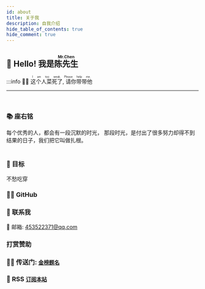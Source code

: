 ```yaml
---
id: about
title: 关于我
description: 自我介绍
hide_table_of_contents: true
hide_comment: true
---
```



## 👋 Hello! 我是<ruby>陈先生<rt>Mr.Chen</rt></ruby>

:::info 👨‍💻 <ruby>这个人菜死了<rt>I am too weak.</rt>, 请你带带他<rt>Please help me.</rt></ruby>

<hr />
<br />

### 📚 座右铭

 <Translate>
            每个优秀的人，都会有一段沉默的时光，
          </Translate>
          <Translate>
            那段时光，是付出了很多努力却得不到结果的日子，我们把它叫做扎根。
          </Translate>
<br /><br />

### 🔭 目标

不愁吃穿

### 👨‍💻 GitHub

<div style={{display: 'flex', 'flex-wrap': 'wrap'}}>
  <ThemedImage
    sources={{
      light: useBaseUrl(
        'http://github-profile-summary-cards.vercel.app/api/cards/repos-per-language?username=ysicing&theme=vue',
      ),
      dark: useBaseUrl(
        'http://github-profile-summary-cards.vercel.app/api/cards/repos-per-language?username=ysicing&theme=dracula',
      ),
    }}
  />
  <ThemedImage
    sources={{
      light: useBaseUrl(
        'http://github-profile-summary-cards.vercel.app/api/cards/stats?username=EternalCK&theme=vue',
      ),
      dark: useBaseUrl(
        'http://github-profile-summary-cards.vercel.app/api/cards/stats?username=EternalCK&theme=dracula',
      ),
    }}
  />
  <ThemedImage
    sources={{
      light: useBaseUrl(
        'http://github-profile-summary-cards.vercel.app/api/cards/profile-details?username=EternalCK&theme=vue',
      ),
      dark: useBaseUrl(
        'http://github-profile-summary-cards.vercel.app/api/cards/profile-details?username=EternalCK&theme=dracula',
      ),
    }}
  />
</div>

### 💬 联系我

📮 邮箱: [453522371@qq.com](mailto:453522371@qq.com)

### 打赏赞助

### 👨‍💻 传送门: [`金榜题名`](/sponsor)


### 📢 RSS [`订阅本站`](https://blogs.cwkl.love/rss.xml)
